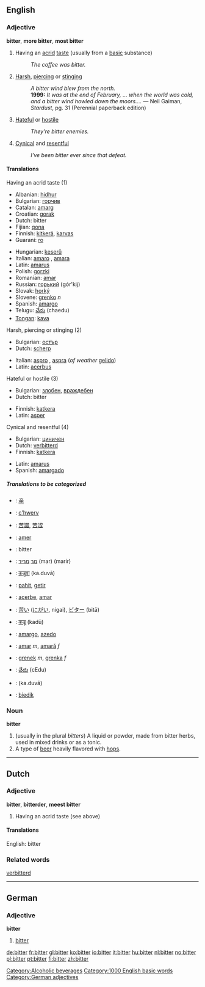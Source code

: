 ==English==

=== Adjective ===
'''bitter''', '''more bitter''', '''most bitter'''

# Having an [[acrid]] [[taste]] (usually from a [[base|basic]] substance)
#: ''The coffee was bitter.''
# [[harsh|Harsh]], [[piercing]] or [[stinging]]
#: ''A bitter wind blew from the north.''
#: '''1999:''' ''It was at the end of February, ... when the world was cold, and a bitter wind howled down the moors....'' &mdash; Neil Gaiman, ''Stardust'', pg. 31 (Perennial paperback edition)
# [[hateful|Hateful]] or [[hostile]]
#: ''They're bitter enemies.''
# [[cynical|Cynical]] and [[resentful]]
#: ''I've been bitter ever since that defeat.''

==== Translations ====
;Having an acrid taste (1)
{{top}}
*Albanian: [[hidhur]]
*Bulgarian: [[горчив]]
*Catalan: [[amarg]]
*Croatian: [[gorak]]
*Dutch: bitter
*Fijian: [[qona]]
*Finnish: [[kitkerä]], [[karvas]]
*Guaraní: [[ro]]
{{mid}}
*Hungarian: [[keserű]]
*Italian: [[amaro]] {{m}}, [[amara]] {{f}}
*Latin: [[amarus]]
*Polish: [[gorzki]]
*Romanian: [[amar]]
*Russian: [[горький]] (gór'kij)
*Slovak: [[horký]]
*Slovene: [[grenko]] ''n''
*Spanish: [[amargo]]
*Telugu: [[చేదు]] (chaedu)
*[[Tongan]]: [[kava]]
{{bottom}}

;Harsh, piercing or stinging (2)
{{top}}
*Bulgarian: [[остър]]
*Dutch: [[scherp]]
{{mid}}
*Italian: [[aspro]] {{m}}, [[aspra]] {{f}} (''of weather'' [[gelido]])
*Latin: [[acerbus]]
{{bottom}}

;Hateful or hostile (3)
{{top}}
*Bulgarian: [[злобен]], [[враждебен]]
*Dutch: bitter
{{mid}}
*Finnish: [[katkera]]
*Latin: [[asper]]
{{bottom}}

;Cynical and resentful (4)
{{top}}
*Bulgarian: [[циничен]]
*Dutch: [[verbitterd]]
*Finnish: [[katkera]]
{{mid}}
*Latin: [[amarus]]
*Spanish: [[amargado]]
{{bottom}}

=====Translations to be categorized=====
{{checktrans}}
{{top}}
*{{ttbc|CJKV Characters}}: [[辛]]
*{{ttbc|Breton}}: [[c'hwerv]]
*{{ttbc|Chinese}}: [[苦澀]], [[苦涩]]
*{{ttbc|French}}: [[amer]]
*{{ttbc|German}}: bitter
*{{ttbc|Hebrew}}: [[מר]] [[מריר]] (mar) (marir)
*{{ttbc|Hindi}}: [[कडुवा]] (ka.duvā)
*{{ttbc|Indonesian}}: [[pahit]], [[getir]]
*{{ttbc|Interlingua}}: [[acerbe]], [[amar]]
{{mid}}
*{{ttbc|Japanese}}: [[苦い]] ([[にがい]], nigai), [[ビター]] (bitā)
*{{ttbc|Marathi}}: [[कडू]] (kadū)
*{{ttbc|Portuguese}}: [[amargo]], [[azedo]]
*{{ttbc|Romanian}}: [[amar]] ''m'', [[amară]] ''f''
*{{ttbc|Slovene}}: [[grenek]] ''m'', [[grenka]] ''f''
*{{ttbc|Telugu}}: [[చేదు]] (cEdu)
*{{ttbc|Urdu}}: {{URchar|[[کڑوا]]}} (ka.duvā)
*{{ttbc|Volapük}}: [[biedik]]
{{bottom}}

=== Noun ===
'''bitter'''

# (usually in the plural ''bitters'') A liquid or powder, made from bitter herbs, used in mixed drinks or as a tonic.
# A type of [[beer]] heavily flavored with [[hops]].
[[Category:Alcoholic beverages]]

----

==Dutch==

=== Adjective ===
'''bitter''', '''bitterder''', '''meest bitter'''

# Having an acrid taste (see above)

====Translations====
English: bitter

===Related words===
[[verbitterd]]

[[Category:1000 English basic words]]

----

==German==
===Adjective===
'''bitter'''

# [[bitter]]

[[Category:German adjectives]]

[[de:bitter]]
[[fr:bitter]]
[[gl:bitter]]
[[ko:bitter]]
[[io:bitter]]
[[it:bitter]]
[[hu:bitter]]
[[nl:bitter]]
[[no:bitter]]
[[pl:bitter]]
[[pt:bitter]]
[[fi:bitter]]
[[zh:bitter]]